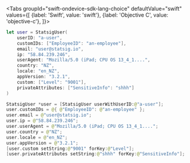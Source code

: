 



<Tabs
  groupId="swift-ondevice-sdk-lang-choice"
  defaultValue="swift"
  values={[
    {label: 'Swift', value: 'swift'},
    {label: 'Objective C', value: 'objective-c'},
  ]}>

  <TabItem value="swift">

```swift
let user = StatsigUser(
    userID: "a-user",
    customIDs: ["EmployeeID": "an-employee"],
    email: "user@statsig.io",
    ip: "58.84.239.246",
    userAgent: "Mozilla/5.0 (iPad; CPU OS 13_4_1....",
    country: "NZ",
    locale: "en_NZ",
    appVersion: "3.2.1",
    custom: ["Level": "9001"],
    privateAttributes: ["SensitiveInfo": "shhh"]
)
```

  </TabItem>
  <TabItem value="objective-c">


```swift
StatsigUser *user = [StatsigUser userWithUserID:@"a-user"];
user.customIDs = @{ @"EmployeeID": @"an-employee" };
user.email = @"user@statsig.io";
user.ip = @"58.84.239.246";
user.userAgent = @"Mozilla/5.0 (iPad; CPU OS 13_4_1....";
user.country = @"NZ";
user.locale = @"en_NZ";
user.appVersion = @"3.2.1";
[user.custom setString:@"9001" forKey:@"Level"];
[user.privateAttributes setString:@"shhh" forKey:@"SensitiveInfo"];
```

  </TabItem>
</Tabs>


